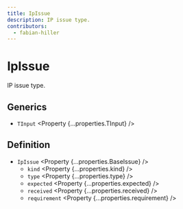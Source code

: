 ```yaml
---
title: IpIssue
description: IP issue type.
contributors:
  - fabian-hiller
---
```



# IpIssue

IP issue type.

## Generics

- `TInput` <Property {...properties.TInput} />

## Definition

- `IpIssue` <Property {...properties.BaseIssue} />
  - `kind` <Property {...properties.kind} />
  - `type` <Property {...properties.type} />
  - `expected` <Property {...properties.expected} />
  - `received` <Property {...properties.received} />
  - `requirement` <Property {...properties.requirement} />
